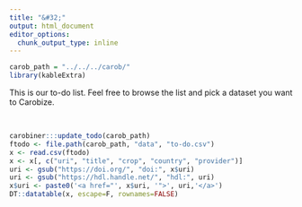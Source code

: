 ```yaml
---
title: "&#32;"
output: html_document
editor_options: 
  chunk_output_type: inline
---
```


```r
carob_path = "../../../carob/"
library(kableExtra)
```

This is our to-do list. Feel free to browse the list and pick a dataset you want to Carobize.

|
|

```r
carobiner:::update_todo(carob_path)
ftodo <- file.path(carob_path, "data", "to-do.csv")
x <- read.csv(ftodo)
x <- x[, c("uri", "title", "crop", "country", "provider")]
uri <- gsub("https://doi.org/", "doi:", x$uri)
uri <- gsub("https://hdl.handle.net/", "hdl:", uri)
x$uri <- paste0('<a href="', x$uri, '">', uri,'</a>')
DT::datatable(x, escape=F, rownames=FALSE)
```

